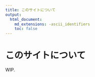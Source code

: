```yaml
---
title: このサイトについて
output:
  html_document:
    md_extensions: -ascii_identifiers
    toc: false
---
```


# このサイトについて

WIP.

